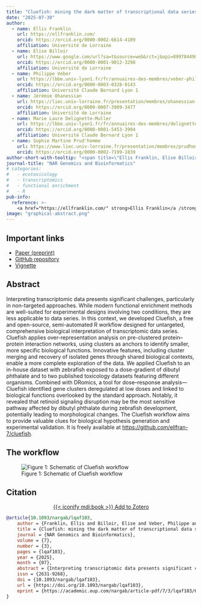```yaml
---
title: "Cluefish: mining the dark matter of transcriptional data series with over-representation analysis enhanced by aggregated biological prior knowledge"
date: "2025-07-30"
author:
  - name: Ellis Franklin
    url: https://ellfranklin.com/
    orcid: https://orcid.org/0000-0002-6614-4109
    affiliation: Université de Lorraine
  - name: Elise Billoir
    url: https://www.google.com/url?sa=t&source=web&rct=j&opi=89978449&url=http://www.liec.univ-lorraine.fr/presentation/membres/billoir-elise
    orcid: https://orcid.org/0000-0001-9012-3298
    affiliation: Université de Lorraine
  - name: Philippe Veber
    url: https://lbbe.univ-lyon1.fr/fr/annuaires-des-membres/veber-philippe
    orcid: https://orcid.org/0000-0003-0328-0143
    affiliation: Université Claude Bernard Lyon 1
  - name: Jérémie Ohanessian
    url: https://liec.univ-lorraine.fr/presentation/membres/ohanessian-jeremie
    orcid: https://orcid.org/0009-0007-3909-3477
    affiliation: Université de Lorraine
  - name: Marie Laure Delignette-Muller
    url: https://lbbe.univ-lyon1.fr/fr/annuaires-des-membres/delignette-muller-marie-laure
    orcid: https://orcid.org/0000-0001-5453-3994
    affiliation: Université Claude Bernard Lyon 1
  - name: Sophie Martine Prud'homme
    url: https://www.liec.univ-lorraine.fr/presentation/membres/prudhomme-sophie
    orcid: https://orcid.org/0000-0002-7199-1839
author-short-with-tooltip: "<span title=\"Ellis Franklin, Elise Billoir, Philippe Veber, Jérémie Ohanessian, Marie Laure Delignette-Muller, Sophie Martine Prud'homme\">Franklin et al.</span>"
journal-title: "NAR Genomics and Bioinformatics"
# categories: 
#   - ecotoxicology
#   - transcriptomics
#   - functional enrichment
#   - R
pub-info:
  reference: >-
    <a href="https://ellfranklin.com/" strong>Ellis Franklin</a /strong>, <a href="https://www.google.com/url?sa=t&source=web&rct=j&opi=89978449&url=http://www.liec.univ-lorraine.fr/presentation/membres/billoir-elise">Elise Billoir</a>, <a href="https://lbbe.univ-lyon1.fr/fr/annuaires-des-membres/veber-philippe">Philippe Veber</a>, <a href="https://liec.univ-lorraine.fr/presentation/membres/ohanessian-jeremie">Jérémie Ohanessian</a>, <a href="https://lbbe.univ-lyon1.fr/fr/annuaires-des-membres/delignette-muller-marie-laure">Marie Laure Delignette-Muller</a>, and <a href="https://www.liec.univ-lorraine.fr/presentation/membres/prudhomme-sophie">Sophie Martine Prud'homme</a>, “Cluefish: mining the dark matter of transcriptional data series with over-representation analysis enhanced by aggregated biological prior knowledge”, <em>NAR Genomics and Bioinformatics</em> (2025), doi: <a href="https://doi.org/10.1093/nargab/lqaf103"><code>10.1093/nargab/lqaf103</code></a>
image: "graphical-abstract.png"
---
```


## Important links

- [Paper (preprint)](https://www.biorxiv.org/content/10.1101/2024.12.18.627334v2)
- [GitHub repository](https://github.com/ellfran-7/cluefish)
- [Vignette](https://ellfran-7.github.io/cluefish/articles/cluefish.html)


## Abstract

Interpreting transcriptomic data presents significant challenges, particularly in non-targeted approaches. While modern functional enrichment methods are well-suited for experimental designs involving two conditions, they are less applicable to data series. In this context, we developed Cluefish, a free and open-source, semi-automated R workflow designed for untargeted, comprehensive biological interpretation of transcriptomic data series. Cluefish applies over-representation analysis on pre-clustered protein–protein interaction networks, using clusters as anchors to identify smaller, more specific biological functions. Innovative features, including cluster merging and recovery of isolated genes through shared biological contexts, enable a more complete exploration of the data. We applied Cluefish to an in-house dataset with zebrafish exposed to a dose-gradient of dibutyl phthalate and to two published toxicology datasets featuring different organisms. Combined with DRomics, a tool for dose–response analysis—Cluefish identified gene clusters deregulated at low doses and linked to biological functions overlooked by the standard approach. Notably, it revealed that retinoid signaling disruption may be the most sensitive pathway affected by dibutyl phthalate during zebrafish development, potentially leading to morphological changes. The Cluefish workflow aims to provide valuable clues for biological hypothesis generation and experimental validation. It is freely available at [https://github.com/ellfran-7/cluefish](https://github.com/ellfran-7/cluefish).


## The workflow

![Figure 1: Schematic of Cluefish workflow](cluefish-fig-1.jpg)


## Citation

<p class="buttons" style="text-align:center;">
  <a class="btn btn-danger" target="_blank" href="https://www.zotero.org/save?type=doi&q=10.1093/nargab/lqaf103">
    {{< iconify mdi:book >}}&nbsp;Add to Zotero
  </a>
</p>

```bibtex
@article{10.1093/nargab/lqaf103,
    author = {Franklin, Ellis and Billoir, Elise and Veber, Philippe and Ohanessian, Jérémie and Delignette-Muller, Marie Laure and Prud’homme, Sophie Martine},
    title = {Cluefish: mining the dark matter of transcriptional data series with over-representation analysis enhanced by aggregated biological prior knowledge},
    journal = {NAR Genomics and Bioinformatics},
    volume = {7},
    number = {3},
    pages = {lqaf103},
    year = {2025},
    month = {07},
    abstract = {Interpreting transcriptomic data presents significant challenges, particularly in non-targeted approaches. While modern functional enrichment methods are well-suited for experimental designs involving two conditions, they are less applicable to data series. In this context, we developed Cluefish, a free and open-source, semi-automated R workflow designed for untargeted, comprehensive biological interpretation of transcriptomic data series. Cluefish applies over-representation analysis on pre-clustered protein–protein interaction networks, using clusters as anchors to identify smaller, more specific biological functions. Innovative features, including cluster merging and recovery of isolated genes through shared biological contexts, enable a more complete exploration of the data. We applied Cluefish to an in-house dataset with zebrafish exposed to a dose-gradient of dibutyl phthalate and to two published toxicology datasets featuring different organisms. Combined with DRomics, a tool for dose–response analysis—Cluefish identified gene clusters deregulated at low doses and linked to biological functions overlooked by the standard approach. Notably, it revealed that retinoid signaling disruption may be the most sensitive pathway affected by dibutyl phthalate during zebrafish development, potentially leading to morphological changes. The Cluefish workflow aims to provide valuable clues for biological hypothesis generation and experimental validation. It is freely available at https://github.com/ellfran-7/cluefish.},
    issn = {2631-9268},
    doi = {10.1093/nargab/lqaf103},
    url = {https://doi.org/10.1093/nargab/lqaf103},
    eprint = {https://academic.oup.com/nargab/article-pdf/7/3/lqaf103/63893022/lqaf103.pdf},
}
```